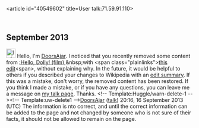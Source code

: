 <article id="40549602" title=User talk:71.59.91.110>
	<talkpage id="40549602" title="User talk:71.59.91.110">

== September 2013 ==

[[Image:Information.svg|25px|alt=|link=]] Hello, I'm [[User:DoorsAjar|DoorsAjar]]. I noticed that you recently removed some content from [[:Hello, Dolly! (film)]],&amp;nbsp;with &lt;span class=&quot;plainlinks&quot;&gt;[http://en.wikipedia.org/wiki/Hello%2c_Dolly!_(film)?diff=573205166 this edit]&lt;span&gt;, without explaining why. In the future, it would be helpful to others if you described your changes to Wikipedia with an [[Wikipedia:Edit summary|edit summary]]. If this was a mistake, don't worry, the removed content has been restored. If you think I made a mistake, or if you have any questions, you can leave me a message on [[User_talk:DoorsAjar|my talk page]]. Thanks. &lt;!-- Template:Huggle/warn-delete-1 --&gt;&lt;!-- Template:uw-delete1 --&gt;[[User:DoorsAjar|DoorsAjar]] ([[User talk:DoorsAjar|talk]]) 20:16, 16 September 2013 (UTC)
The information is nto correct, and until the correct information can be added to the page and not changed by someone who is not sure of their facts, it should not be allowed to remain on the page.
	</talkpage>
</article>